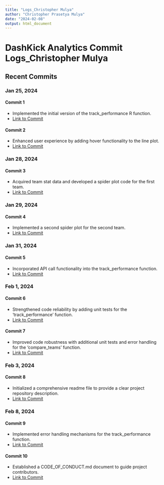 ```yaml
---
title: "Logs_Christopher Mulya"
author: "Christopher Prasetya Mulya"
date: "2024-02-08"
output: html_document
---
```


# DashKick Analytics Commit Logs_Christopher Mulya

## Recent Commits

### Jan 25, 2024

#### Commit 1

-   Implemented the initial version of the track_performance R function.
-   [Link to Commit](https://github.com/nccoutinho/DashKick_Analytics/commit/5e9aba29d72e473d2c8b00ab6884730c88002a9f)

#### Commit 2

-   Enhanced user experience by adding hover functionality to the line plot.
-   [Link to Commit](https://github.com/nccoutinho/DashKick_Analytics/commit/be065affe02448588899ee912f85607d0f7b2b87)

### Jan 28, 2024

#### Commit 3

-   Acquired team stat data and developed a spider plot code for the first team.
-   [Link to Commit](https://github.com/nccoutinho/DashKick_Analytics/commit/70f4cd2991154c5a2d212dd790c862a778638503)

### Jan 29, 2024

#### Commit 4

-   Implemented a second spider plot for the second team.
-   [Link to Commit](https://github.com/nccoutinho/DashKick_Analytics/commit/f15263f7cb2c0659fc7b063b9b5d555a53c96776)

### Jan 31, 2024

#### Commit 5

-   Incorporated API call functionality into the track_performance function.
-   [Link to Commit](https://github.com/nccoutinho/DashKick_Analytics/commit/d3e4db991a401a464f383001d51ed4138619928a)

### Feb 1, 2024

#### Commit 6

-   Strengthened code reliability by adding unit tests for the 'track_performance' function.
-   [Link to Commit](https://github.com/nccoutinho/DashKick_Analytics/commit/71a996fb1ce43d67937d346288df58164064c87f)

#### Commit 7

-   Improved code robustness with additional unit tests and error handling for the 'compare_teams' function.
-   [Link to Commit](https://github.com/nccoutinho/DashKick_Analytics/commit/ddeec94fb59710a54338ad12bf24b7821d87dfb3)

### Feb 3, 2024

#### Commit 8

-   Initialized a comprehensive readme file to provide a clear project repository description.
-   [Link to Commit](https://github.com/nccoutinho/DashKick_Analytics/commit/55adee3505c9191799347aea0b8bc3b82200e81d)

### Feb 8, 2024

#### Commit 9

-   Implemented error handling mechanisms for the track_performance function.
-   [Link to Commit](https://github.com/nccoutinho/DashKick_Analytics/commit/7e836b5759e92968c8d55333215ad6c137f39a4b)

#### Commit 10

-   Established a CODE_OF_CONDUCT.md document to guide project contributors.
-   [Link to Commit](https://github.com/nccoutinho/DashKick_Analytics/commit/88b3b2d8324f49d4ffb94c4f925e486c13353517)

